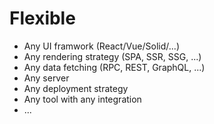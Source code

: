 # Flexible

- Any UI framwork (React/Vue/Solid/...)
- Any rendering strategy (SPA, SSR, SSG, ...)
- Any data fetching (RPC, REST, GraphQL, ...)
- Any server
- Any deployment strategy
- Any tool with any integration
- ...

